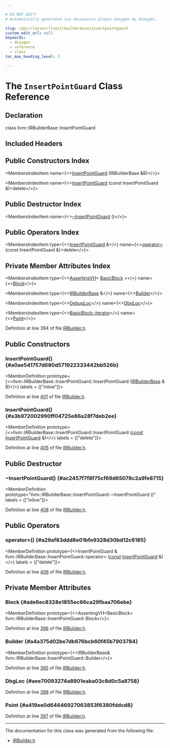 ```yaml
---

# DO NOT EDIT!
# Automatically generated via docusaurus-plugin-doxygen by Doxygen.

slug: /api/classes/llvm/irbuilderbase/insertpointguard
custom_edit_url: null
keywords:
  - doxygen
  - reference
  - class
toc_max_heading_level: 3

---
```





# The `InsertPointGuard` Class Reference

<DoxygenPage pluginConfig={pluginConfig}>



## Declaration

<CodeBlock>class llvm::IRBuilderBase::InsertPointGuard</CodeBlock>

## Included Headers

<IncludesList>
<IncludesListItem
  filePath="llvm/IR/IRBuilder.h"
  permalink="/docs/api/files/include/include/llvm/include/llvm/ir/irbuilder-h"
  isLocal="true" />
</IncludesList>

## Public Constructors Index

<MembersIndex>

<MembersIndexItem
  name={<><a href="#a0ae541757d680d571922333442bb526b">InsertPointGuard</a> (IRBuilderBase &amp;B)</>}>
</MembersIndexItem>

<MembersIndexItem
  name={<><a href="#a3b972002990ff04725e86a28f7deb2ee">InsertPointGuard</a> (const InsertPointGuard &amp;)=delete</>}>
</MembersIndexItem>

</MembersIndex>

## Public Destructor Index

<MembersIndex>

<MembersIndexItem
  name={<><a href="#ac2457f7f8f75cf69d65078c2a9fe8715">~InsertPointGuard</a> ()</>}>
</MembersIndexItem>

</MembersIndex>

## Public Operators Index

<MembersIndex>

<MembersIndexItem
  type={<><a href="/docs/api/classes/llvm/irbuilderbase/insertpointguard">InsertPointGuard</a> &amp;</>}
  name={<><a href="#a29af83ddd8e01bfe9328d30bd12c6185">operator=</a> (const InsertPointGuard &amp;)=delete</>}>
</MembersIndexItem>

</MembersIndex>

## Private Member Attributes Index

<MembersIndex>

<MembersIndexItem
  type={<><a href="/docs/api/classes/llvm/assertingvh">AssertingVH</a>&lt; <a href="/docs/api/classes/llvm/basicblock">BasicBlock</a> &gt;</>}
  name={<><a href="#ade6ec8328e1855ec66ca29fbaa706ebe">Block</a></>}>
</MembersIndexItem>

<MembersIndexItem
  type={<><a href="/docs/api/classes/llvm/irbuilderbase">IRBuilderBase</a> &amp;</>}
  name={<><a href="#a4a375d02be7db676bcb60f45b7903784">Builder</a></>}>
</MembersIndexItem>

<MembersIndexItem
  type={<><a href="/docs/api/classes/llvm/debugloc">DebugLoc</a></>}
  name={<><a href="#aee70093274a8901eaba03c8d0c5a8758">DbgLoc</a></>}>
</MembersIndexItem>

<MembersIndexItem
  type={<><a href="/docs/api/classes/llvm/basicblock/#a98c0a84a5dfa8bce341c829709f171e5">BasicBlock::iterator</a></>}
  name={<><a href="#a419ee0d64646927063853f6380fddcd8">Point</a></>}>
</MembersIndexItem>

</MembersIndex>


Definition at line 394 of file <a href="/docs/api/files/include/include/llvm/include/llvm/ir/irbuilder-h">IRBuilder.h</a>.

<SectionDefinition>

## Public Constructors

### InsertPointGuard() {#a0ae541757d680d571922333442bb526b}

<MemberDefinition
  prototype={<>llvm::IRBuilderBase::InsertPointGuard::InsertPointGuard (<a href="/docs/api/classes/llvm/irbuilderbase">IRBuilderBase</a> &amp; B)</>}
  labels = {["inline"]}>

Definition at line <a href="/docs/api/files/include/include/llvm/include/llvm/ir/irbuilder-h/#l00401">401</a> of file <a href="/docs/api/files/include/include/llvm/include/llvm/ir/irbuilder-h">IRBuilder.h</a>.
</MemberDefinition>

### InsertPointGuard() {#a3b972002990ff04725e86a28f7deb2ee}

<MemberDefinition
  prototype={<>llvm::IRBuilderBase::InsertPointGuard::InsertPointGuard (<a href="/docs/api/files/lib/lib/target/lib/target/aarch64/aarch64promoteconstant-cpp/#a90f8350fecae261c25be85d38b451bff">const</a> <a href="/docs/api/classes/llvm/irbuilderbase/insertpointguard">InsertPointGuard</a> &amp;)</>}
  labels = {["delete"]}>

Definition at line <a href="/docs/api/files/include/include/llvm/include/llvm/ir/irbuilder-h/#l00405">405</a> of file <a href="/docs/api/files/include/include/llvm/include/llvm/ir/irbuilder-h">IRBuilder.h</a>.
</MemberDefinition>

</SectionDefinition>

<SectionDefinition>

## Public Destructor

### ~InsertPointGuard() {#ac2457f7f8f75cf69d65078c2a9fe8715}

<MemberDefinition
  prototype="llvm::IRBuilderBase::InsertPointGuard::~InsertPointGuard ()"
  labels = {["inline"]}>

Definition at line <a href="/docs/api/files/include/include/llvm/include/llvm/ir/irbuilder-h/#l00408">408</a> of file <a href="/docs/api/files/include/include/llvm/include/llvm/ir/irbuilder-h">IRBuilder.h</a>.
</MemberDefinition>

</SectionDefinition>

<SectionDefinition>

## Public Operators

### operator=() {#a29af83ddd8e01bfe9328d30bd12c6185}

<MemberDefinition
  prototype={<>InsertPointGuard &amp; llvm::IRBuilderBase::InsertPointGuard::operator= (<a href="/docs/api/files/lib/lib/target/lib/target/aarch64/aarch64promoteconstant-cpp/#a90f8350fecae261c25be85d38b451bff">const</a> <a href="/docs/api/classes/llvm/irbuilderbase/insertpointguard">InsertPointGuard</a> &amp;)</>}
  labels = {["delete"]}>

Definition at line <a href="/docs/api/files/include/include/llvm/include/llvm/ir/irbuilder-h/#l00406">406</a> of file <a href="/docs/api/files/include/include/llvm/include/llvm/ir/irbuilder-h">IRBuilder.h</a>.
</MemberDefinition>

</SectionDefinition>

<SectionDefinition>

## Private Member Attributes

### Block {#ade6ec8328e1855ec66ca29fbaa706ebe}

<MemberDefinition
  prototype={<>AssertingVH&lt;BasicBlock&gt; llvm::IRBuilderBase::InsertPointGuard::Block</>}>

Definition at line <a href="/docs/api/files/include/include/llvm/include/llvm/ir/irbuilder-h/#l00396">396</a> of file <a href="/docs/api/files/include/include/llvm/include/llvm/ir/irbuilder-h">IRBuilder.h</a>.
</MemberDefinition>

### Builder {#a4a375d02be7db676bcb60f45b7903784}

<MemberDefinition
  prototype={<>IRBuilderBase&amp; llvm::IRBuilderBase::InsertPointGuard::Builder</>}>

Definition at line <a href="/docs/api/files/include/include/llvm/include/llvm/ir/irbuilder-h/#l00395">395</a> of file <a href="/docs/api/files/include/include/llvm/include/llvm/ir/irbuilder-h">IRBuilder.h</a>.
</MemberDefinition>

### DbgLoc {#aee70093274a8901eaba03c8d0c5a8758}

<MemberDefinition
  prototype="DebugLoc llvm::IRBuilderBase::InsertPointGuard::DbgLoc">

Definition at line <a href="/docs/api/files/include/include/llvm/include/llvm/ir/irbuilder-h/#l00398">398</a> of file <a href="/docs/api/files/include/include/llvm/include/llvm/ir/irbuilder-h">IRBuilder.h</a>.
</MemberDefinition>

### Point {#a419ee0d64646927063853f6380fddcd8}

<MemberDefinition
  prototype="BasicBlock::iterator llvm::IRBuilderBase::InsertPointGuard::Point">

Definition at line <a href="/docs/api/files/include/include/llvm/include/llvm/ir/irbuilder-h/#l00397">397</a> of file <a href="/docs/api/files/include/include/llvm/include/llvm/ir/irbuilder-h">IRBuilder.h</a>.
</MemberDefinition>

</SectionDefinition>

<hr/>

The documentation for this class was generated from the following file:

<ul>
<li><a href="/docs/api/files/include/include/llvm/include/llvm/ir/irbuilder-h">IRBuilder.h</a></li>
</ul>

</DoxygenPage>
